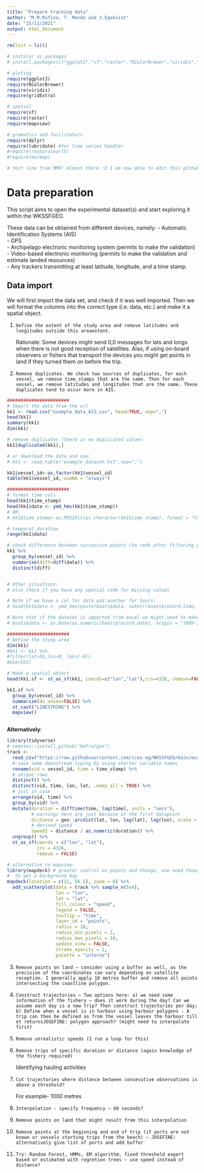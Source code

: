```yaml
---
title: "Prepare tracking data"
author: "M.M.Rufino, T. Mendo and J.Egekvist"
date: "15/11/2021"
output: html_document
---
```



```r

rm(list = ls())

# instalar os packages
# install.packages(c("ggplot2","sf","raster","RColorBrewer","viridis","gridExtra","dplyr","rasterVis","marmap","rnaturalearth))

# ploting
require(ggplot2)
require(RColorBrewer)
require(viridis)
require(gridExtra)

# spatial
require(sf)
require(raster)
require(mapview)

# gramatics and facilitators
require(dplyr)
require(lubridate) #for time series handler
#require(rnaturalearth)
#require(marmap)

# test line from MMR! Almost there :D I am now able to edit this github file! Happy me.

```

# Data preparation

This script aims to open the experimental dataset(s) and start exploring it within the WKSSFGEO.\

These data can be obtained from different devices, namely:
- Automatic Identification Systems (AIS)\
- GPS\
- Archipelago electronic monitoring system (permits to make the validation)\
- Video-based electronic monitoring (permits to make the validation and estimate landed resources)\
- Any trackers transmitting at least latitude, longitude, and a time stamp.\


## Data import

We will first import the data set, and check if it was well imported.
Then we will format the columns into the correct type (i.e. data, etc.) and make it a spatial object.\


1)     Define the extent of the study area and remove latitudes and longitudes outside this areaextent. 
Rationale: Some devices might send 0,0 messages for lats and longs when there is not good reception of satellites. Also, if using on-board observers or fishers that transport the devices you might get points in land if they turned them on before the trip.

2)     Remove duplicates. We check two sources of duplicates, for each vessel, we remove time_stamps that are the same. Then for each vessel, we remove latitudes and longitudes that are the same. These duplicates tend to occur more in AIS.


```r

#######################
# Import the data from the url
kk1 <- read.csv("example_data_AIS.csv", head=TRUE, sep=",")
head(kk1)
summary(kk1)
dim(kk1)

# remove duplicates (there is no duplicated value):
kk1[duplicated(kk1),]

# or download the data and use:
# kk1 <- read.table("example_dataset.txt",sep=",")

kk1$vessel_id<-as.factor(kk1$vessel_id)
table(kk1$vessel_id, useNA = "always")

#######################
# format time cols
head(kk1$time_stamp)
head(kk1$data <- ymd_hms(kk1$time_stamp))
# OR:
# kk1$time_stamp<-as.POSIXct(as.character(kk1$time_stamp), format = "%Y-%m-%d %H:%M:%S")

# temporal duration
range(kk1$data)

# check difference between successive points (to redo after filtering perhaps)
kk1 %>% 
  group_by(vessel_id) %>% 
  summarise(diff=diff(data)) %>% 
  distinct(diff)


# Other situations:
# also check if you have any special code for missing values

# Note if we have a col for data and another for hours:
# head(kk1$data <- ymd_hms(paste(boats$data, substr(boats$record.time, 1, 8))))

# Note that if the dataset is imported from excel we might need to make something like this
# boats$data <- as.Date(as.numeric(boats$record.date), origin = "1899-12-30")

#######################
# Define the study area
dim(kk1)
#kk1 <- kk1 %>% 
#filter(lat>55,lon<0, lon>(-8))
#dim(kk1)

# Make a spatial object
head(kk1.sf <- st_as_sf(kk1, coords=c("lon","lat"),crs=4326, remove=FALSE))

kk1.sf %>% 
  group_by(vessel_id) %>% 
  summarize(do_union=FALSE) %>% 
  st_cast("LINESTRING") %>% 
  mapview()



```

**Alternatively**:

```r
library(tidyverse)
# remotes::install_github("Hafro/geo")
track <-
  read_csv("https://raw.githubusercontent.com/ices-eg/WKSSFGEO/main/example_data_AIS.csv") %>% 
  # save some downstream typing by using shorter variable names
  rename(vid = vessel_id, time = time_stamp) %>%  
  # unique rows
  distinct() %>% 
  distinct(vid, time, lon, lat, .keep_all = TRUE) %>% 
  # just in case
  arrange(vid, time) %>% 
  group_by(vid) %>% 
  mutate(duration = difftime(time, lag(time), units = "secs"),
         # warnings here are just because of the first datapoint
         distance = geo::arcdist(lat, lon, lag(lat), lag(lon), scale = "km") * 1000,
         # derived speed
         speed2 = distance / as.numeric(duration)) %>% 
  ungroup() %>% 
  st_as_sf(coords = c("lon", "lat"),
           crs = 4326,
           remove = FALSE)
```

```r
# alternative to mapview:
library(mapdeck) # greater control on points and things, one need though a token
#  to get a background map
mapdeck(location = c(11, 56.5), zoom = 8) %>% 
  add_scatterplot(data = track %>% sample_n(5e4),
                  lon = "lon", 
                  lat = "lat",
                  fill_colour = "speed",
                  legend = FALSE,
                  tooltip = "time",
                  layer_id = "points",
                  radius = 10,
                  radius_min_pixels = 2,
                  radius_max_pixels = 10,
                  update_view = FALSE,
                  stroke_opacity = 1,
                  palette = "inferno")
```



3)     Remove points on land – consider using a buffer as well, as the precision of the coordinates can vary depending on satellite reception. I generally apply 10 metres buffer and remove all points intersecting the coastline polygon. 
4)     Construct trajectories – Two options here: a) we need some information of the fishery – does it work during the day? Can we assume each day is a new trip? Then construct trajectories per day; b) Define when a vessel is in harbour using harbour polygons - A trip can then be defined as from the vessel leaves the harbour till et returnsJOSEFINE: polygon approach? (might need to interpolate first)
5)     Remove unrealistic speeds (I run a loop for this)
6)     Remove trips of specific duration or distance (again knowledge of the fishery required)
Identifying hauling activities
1)     Cut trajectories where distance between consecutive observations is above a threshold?
For example- 1000 metres
2)     Interpolation - specify frequency – 60 seconds?
3)     Remove points on land that might result from this interpolation
4)     Remove points at the beginning and end of trip (if ports are not known or vessels starting trips from the beach) – JOSEFINE: alternatively give list of ports and add buffer 
5)     Try: Random Forest, HMMs, EM algorithm, fixed threshold expert based or estimated with regretion trees – use speed instead of distance?



